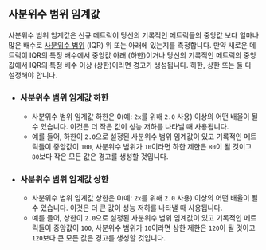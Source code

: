 ## 사분위수 범위 임계값

사분위수 범위 임계값은 신규 메트릭이 당신의 기록적인 메트릭들의 중앙값 보다 얼마나 많은 배수로 [사분위수 범위](https://en.wikipedia.org/wiki/Interquartile_range) (IQR) 위 또는 아래에 있는지를 측정합니다.
만약 새로운 메트릭이 IQR의 특정 배수에서 중앙값 아래 (하한)이거나
당신의 기록적인 메트릭의 중앙값에서 IQR의 특정 배수 이상 (상한)이라면 경고가 생성됩니다.
하한, 상한 또는 둘 다 설정해야 합니다.

- ### 사분위수 범위 임계값 하한
  - 사분위수 범위 임계값 하한은 0(예: `2x`를 위해 `2.0` 사용) 이상의 어떤 배율이 될 수 있습니다. 이것은 더 작은 값이 성능 저하를 나타낼 때 사용됩니다.
  - 예를 들어, 하한이 `2.0`으로 설정된 사분위수 범위 임계값이 있고 기록적인 메트릭들이 중앙값이 `100`, 사분위수 범위가 `10`이라면
하한 제한은 `80`이 될 것이고
`80`보다 작은 모든 값은 경고를 생성할 것입니다.
- ### 사분위수 범위 임계값 상한
  - 사분위수 범위 임계값 상한은 0(예: `2x`를 위해 `2.0` 사용) 이상의 어떤 배율이 될 수 있습니다. 이것은 더 큰 값이 성능 저하를 나타낼 때 사용됩니다.
  - 예를 들어, 상한이 `2.0`으로 설정된 사분위수 범위 임계값이 있고 기록적인 메트릭들이 중앙값이 `100`, 사분위수 범위가 `10`이라면
상한 제한은 `120`이 될 것이고
`120`보다 큰 모든 값은 경고를 생성할 것입니다.